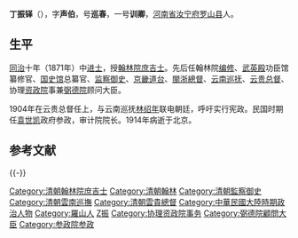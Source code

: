 '''丁振铎'''（{{bd|1842年||1914年|catIdx=D丁}}），字'''声伯'''，号'''巡春'''，一号'''训卿'''，[[河南省|河南省]][[汝宁府|汝宁府]][[罗山县|罗山县]]人。

== 生平 ==

[[同治|同治]]十年（1871年）中[[进士|进士]]，授[[翰林院|翰林院]][[庶吉士|庶吉士]]。先后任翰林院[[编修|编修]]、[[武英殿|武英殿]]功臣馆纂修官、[[国史馆|国史馆]]总纂官、[[监察御史|监察御史]]、[[京畿|京畿]][[道台|道台]]、[[閩浙總督|閩浙總督]]、[[云南巡抚|云南巡抚]]、[[云贵总督|云贵总督]]、协理[[资政院|资政院]]事兼[[弼德院|弼德院]]顾问大臣。

1904年在云贵总督任上，与云南巡抚[[林绍年|林绍年]]联电朝廷，呼吁实行宪政。民国时期任[[袁世凯|袁世凯]]政府参政，审计院院长。1914年病逝于北京。

== 参考文献 ==
{{Reflist}}

{{-}}
{{start box}}
{{s-off}}
{{succession box|[[裕祥|裕祥]]|[[李經羲|李經羲]]|清朝[[雲南巡撫|雲南巡撫]]|<small>1898年—1901年</small>}}
{{succession box|[[李經羲|李經羲]]|[[王之春|王之春]]|清朝廣西巡撫|光绪二十七年四月初四 - 光绪二十八年五月二十八<br /><small>1901年5月21日 - 1902年7月3日</small>}}
{{succession box|[[魏光燾|魏光燾]]|[[岑春煊|岑春煊]]|清朝[[雲貴總督|雲貴總督]]|<small>1902年－1906年</small>}}
{{succession box|[[周馥_(清朝)|周馥]]|[[松壽|松壽]]|清朝[[閩浙總督|閩浙總督]]|<small>1906年—1907年</small>}}
{{end box}}

{{同治十年辛未科殿试金榜}}

{{DEFAULTSORT:Ding丁}}
[[Category:清朝翰林院庶吉士|Category:清朝翰林院庶吉士]]
[[Category:清朝翰林|Category:清朝翰林]]
[[Category:清朝監察御史|Category:清朝監察御史]]
[[Category:清朝雲南巡撫|Category:清朝雲南巡撫]]
[[Category:清朝雲貴總督|Category:清朝雲貴總督]]
[[Category:中華民國大陸時期政治人物|Category:中華民國大陸時期政治人物]]
[[Category:羅山人|Category:羅山人]]
[[Category:丁姓|Z振]]
[[Category:协理资政院事务|Category:协理资政院事务]]
[[Category:弼德院顧問大臣|Category:弼德院顧問大臣]]
[[Category:参政院参政|Category:参政院参政]]